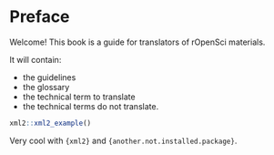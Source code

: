 # Preface {.unnumbered}

Welcome! This book is a guide for translators of rOpenSci materials.

It will contain:

- the guidelines
- the glossary
- the technical term to translate
- the technical terms do not translate.

```r
xml2::xml2_example()
```

Very cool with `{xml2}` and `{another.not.installed.package}`.
